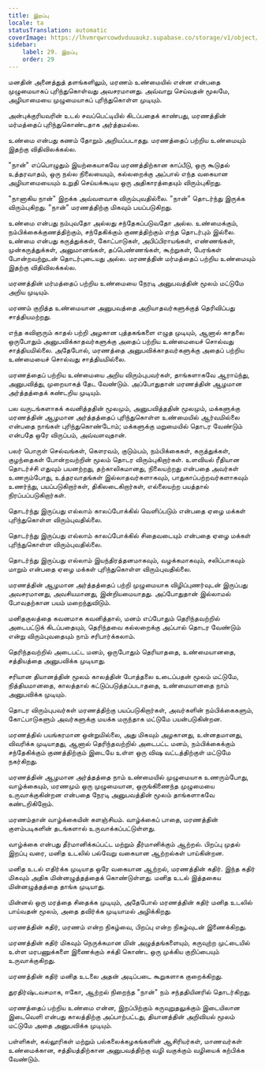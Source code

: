 ```yaml
---
title: இறப்பு
locale: ta
statusTranslation: automatic
coverImage: https://lhvmrqwrcowdvduuaukz.supabase.co/storage/v1/object/public/strapi-uploads/small_cover-educacion-fundamental.webp-2d51a7828a2b1309555be27f7e2a61a0.webp
sidebar:
    label: 29. இறப்பு
    order: 29
---
```

மனதின் அனைத்துத் தளங்களிலும், மரணம் உண்மையில் என்ன என்பதை முழுமையாகப் புரிந்துகொள்வது அவசரமானது. அவ்வாறு செய்வதன் மூலமே, அழியாமையை முழுமையாகப் புரிந்துகொள்ள முடியும்.

அன்புக்குரியவரின் உடல் சவப்பெட்டியில் கிடப்பதைக் காண்பது, மரணத்தின் மர்மத்தைப் புரிந்துகொண்டதாக அர்த்தமல்ல.

உண்மை என்பது கணம் தோறும் அறியப்படாதது. மரணத்தைப் பற்றிய உண்மையும் இதற்கு விதிவிலக்கல்ல.

"நான்" எப்பொழுதும் இயற்கையாகவே மரணத்திற்கான காப்பீடு, ஒரு கூடுதல் உத்தரவாதம், ஒரு நல்ல நிலையையும், கல்லறைக்கு அப்பால் எந்த வகையான அழியாமையையும் உறுதி செய்யக்கூடிய ஒரு அதிகாரத்தையும் விரும்புகிறது.

"நானாகிய நான்" இறக்க அவ்வளவாக விரும்புவதில்லை. "நான்" தொடர்ந்து இருக்க விரும்புகிறது. "நான்" மரணத்திற்கு மிகவும் பயப்படுகிறது.

உண்மை என்பது நம்புவதோ அல்லது சந்தேகப்படுவதோ அல்ல. உண்மைக்கும், நம்பிக்கைக்குணத்திற்கும், சந்தேகிக்கும் குணத்திற்கும் எந்த தொடர்பும் இல்லை. உண்மை என்பது கருத்துக்கள், கோட்பாடுகள், அபிப்பிராயங்கள், எண்ணங்கள், முன்கருத்துக்கள், அனுமானங்கள், தப்பெண்ணங்கள், கூற்றுகள், பேரங்கள் போன்றவற்றுடன் தொடர்புடையது அல்ல. மரணத்தின் மர்மத்தைப் பற்றிய உண்மையும் இதற்கு விதிவிலக்கல்ல.

மரணத்தின் மர்மத்தைப் பற்றிய உண்மையை நேரடி அனுபவத்தின் மூலம் மட்டுமே அறிய முடியும்.

மரணம் குறித்த உண்மையான அனுபவத்தை அறியாதவர்களுக்குத் தெரிவிப்பது சாத்தியமற்றது.

எந்த கவிஞரும் காதல் பற்றி அழகான புத்தகங்களை எழுத முடியும், ஆனால் காதலை ஒருபோதும் அனுபவிக்காதவர்களுக்கு அதைப் பற்றிய உண்மையைச் சொல்வது சாத்தியமில்லை. அதேபோல், மரணத்தை அனுபவிக்காதவர்களுக்கு அதைப் பற்றிய உண்மையைச் சொல்வது சாத்தியமில்லை.

மரணத்தைப் பற்றிய உண்மையை அறிய விரும்புபவர்கள், தாங்களாகவே ஆராய்ந்து, அனுபவித்து, முறையாகத் தேட வேண்டும். அப்போதுதான் மரணத்தின் ஆழமான அர்த்தத்தைக் கண்டறிய முடியும்.

பல வருடங்களாகக் கவனித்ததின் மூலமும், அனுபவித்ததின் மூலமும், மக்களுக்கு மரணத்தின் ஆழமான அர்த்தத்தைப் புரிந்துகொள்ள உண்மையில் ஆர்வமில்லை என்பதை நாங்கள் புரிந்துகொண்டோம்; மக்களுக்கு மறுமையில் தொடர வேண்டும் என்பதே ஒரே விருப்பம், அவ்வளவுதான்.

பலர் பொருள் செல்வங்கள், கௌரவம், குடும்பம், நம்பிக்கைகள், கருத்துக்கள், குழந்தைகள் போன்றவற்றின் மூலம் தொடர விரும்புகிறார்கள். உளவியல் ரீதியான தொடர்ச்சி எதுவும் பயனற்றது, தற்காலிகமானது, நிலையற்றது என்பதை அவர்கள் உணரும்போது, ​​உத்தரவாதங்கள் இல்லாதவர்களாகவும், பாதுகாப்பற்றவர்களாகவும் உணர்ந்து, பயப்படுகிறார்கள், திகிலடைகிறார்கள், எல்லையற்ற பயத்தால் நிரப்பப்படுகிறார்கள்.

தொடர்ந்து இருப்பது எல்லாம் காலப்போக்கில் வெளிப்படும் என்பதை ஏழை மக்கள் புரிந்துகொள்ள விரும்புவதில்லை.

தொடர்ந்து இருப்பது எல்லாம் காலப்போக்கில் சிதைவடையும் என்பதை ஏழை மக்கள் புரிந்துகொள்ள விரும்புவதில்லை.

தொடர்ந்து இருப்பது எல்லாம் இயந்திரத்தனமாகவும், வழக்கமாகவும், சலிப்பாகவும் மாறும் என்பதை ஏழை மக்கள் புரிந்துகொள்ள விரும்புவதில்லை.

மரணத்தின் ஆழமான அர்த்தத்தைப் பற்றி முழுமையாக விழிப்புணர்வுடன் இருப்பது அவசரமானது, அவசியமானது, இன்றியமையாதது. அப்போதுதான் இல்லாமல் போவதற்கான பயம் மறைந்துவிடும்.

மனிதகுலத்தை கவனமாக கவனித்தால், மனம் எப்போதும் தெரிந்தவற்றில் அடைபட்டுக் கிடப்பதையும், தெரிந்தவை கல்லறைக்கு அப்பால் தொடர வேண்டும் என்று விரும்புவதையும் நாம் சரிபார்க்கலாம்.

தெரிந்தவற்றில் அடைபட்ட மனம், ஒருபோதும் தெரியாததை, உண்மையானதை, சத்தியத்தை அனுபவிக்க முடியாது.

சரியான தியானத்தின் மூலம் காலத்தின் போத்தலை உடைப்பதன் மூலம் மட்டுமே, நித்தியமானதை, காலத்தால் கட்டுப்படுத்தப்படாததை, உண்மையானதை நாம் அனுபவிக்க முடியும்.

தொடர விரும்புபவர்கள் மரணத்திற்கு பயப்படுகிறார்கள், அவர்களின் நம்பிக்கைகளும், கோட்பாடுகளும் அவர்களுக்கு மயக்க மருந்தாக மட்டுமே பயன்படுகின்றன.

மரணத்தில் பயங்கரமான ஒன்றுமில்லை, அது மிகவும் அழகானது, உன்னதமானது, விவரிக்க முடியாதது, ஆனால் தெரிந்தவற்றில் அடைபட்ட மனம், நம்பிக்கைக்கும் சந்தேகிக்கும் குணத்திற்கும் இடையே உள்ள ஒரு விஷ வட்டத்திற்குள் மட்டுமே நகர்கிறது.

மரணத்தின் ஆழமான அர்த்தத்தை நாம் உண்மையில் முழுமையாக உணரும்போது, ​​வாழ்க்கையும், மரணமும் ஒரு முழுமையான, ஒருங்கிணைந்த முழுமையை உருவாக்குகின்றன என்பதை நேரடி அனுபவத்தின் மூலம் தாங்களாகவே கண்டறிகிறோம்.

மரணம்தான் வாழ்க்கையின் களஞ்சியம். வாழ்க்கைப் பாதை, மரணத்தின் குளம்படிகளின் தடங்களால் உருவாக்கப்பட்டுள்ளது.

வாழ்க்கை என்பது தீர்மானிக்கப்பட்ட மற்றும் தீர்மானிக்கும் ஆற்றல். பிறப்பு முதல் இறப்பு வரை, மனித உடலில் பல்வேறு வகையான ஆற்றல்கள் பாய்கின்றன.

மனித உடல் எதிர்க்க முடியாத ஒரே வகையான ஆற்றல், மரணத்தின் கதிர். இந்த கதிர் மிகவும் அதிக மின்னழுத்தத்தைக் கொண்டுள்ளது. மனித உடல் இத்தகைய மின்னழுத்தத்தை தாங்க முடியாது.

மின்னல் ஒரு மரத்தை சிதைக்க முடியும், அதேபோல் மரணத்தின் கதிர் மனித உடலில் பாய்வதன் மூலம், அதை தவிர்க்க முடியாமல் அழிக்கிறது.

மரணத்தின் கதிர், மரணம் என்ற நிகழ்வை, பிறப்பு என்ற நிகழ்வுடன் இணைக்கிறது.

மரணத்தின் கதிர் மிகவும் நெருக்கமான மின் அழுத்தங்களையும், கருவுற்ற முட்டையில் உள்ள மரபணுக்களை இணைக்கும் சக்தி கொண்ட ஒரு முக்கிய குறிப்பையும் உருவாக்குகிறது.

மரணத்தின் கதிர் மனித உடலை அதன் அடிப்படை கூறுகளாக குறைக்கிறது.

துரதிர்ஷ்டவசமாக, ஈகோ, ஆற்றல் நிறைந்த "நான்" நம் சந்ததியினரில் தொடர்கிறது.

மரணத்தைப் பற்றிய உண்மை என்ன, இறப்பிற்கும் கருவுறுதலுக்கும் இடையிலான இடைவெளி என்பது காலத்திற்கு அப்பாற்பட்டது, தியானத்தின் அறிவியல் மூலம் மட்டுமே அதை அனுபவிக்க முடியும்.

பள்ளிகள், கல்லூரிகள் மற்றும் பல்கலைக்கழகங்களின் ஆசிரியர்கள், மாணவர்கள் உண்மைக்கான, சத்தியத்திற்கான அனுபவத்திற்கு வழி வகுக்கும் வழியைக் கற்பிக்க வேண்டும்.

